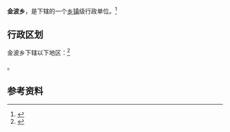 {{中国乡级行政区|46/90/25/205/000}}

'''金波乡'''，是{{PRC admin/fullname|46/90/25/205/000|3}}下辖的一个[[乡镇|乡镇]]级行政单位。<ref>{{PRC admin/ref sgc|{{PRC admin/parent|46/90/25/205/000}}}}</ref>

== 行政区划 ==

金波乡下辖以下地区：<ref>{{PRC admin/ref sgc|46/90/25/205/000}}</ref>

{{PRC admin/children|46/90/25/205/000}}。

== 参考资料 ==

{{reflist}}

{{行政区划小作品}}
{{PRC admin/navcat|46/90/25/205/000}}